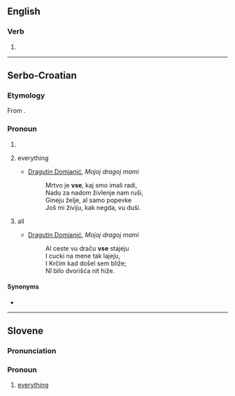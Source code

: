 {{also|vše|vše-}}

==English==

===Verb===
{{en-verb|vs}}

# {{obsolete typography of|use|lang=en}}

----

==Serbo-Croatian==

===Etymology===
From {{inh|sh|sla-pro|*vьse}}.

===Pronoun===
{{sh-pronoun}}

# {{obsolete spelling of|sve|lang=sh}}
# {{lb|sh|Kajkavian}} everything
#* [[w:Dragutin Domjanić|Dragutin Domjanić]], ''Mojoj dragoj mami''
#*: Mrtvo je '''vse''', kaj smo imali radi,
#*: Nadu za nadom živlenje nam ruši,
#*: Gineju želje, al samo popevke
#*: Još mi živiju, kak negda, vu duši.
# {{lb|sh|Kajkavian}} all
#* [[w:Dragutin Domjanić|Dragutin Domjanić]], ''Mojoj dragoj mami''
#*: Al ceste vu draču '''vse''' stajeju
#*: I cucki na mene tak lajeju,
#*: I Krčim kad došel sem bliže;
#*: Nî bilo dvorišća nit hiže.

====Synonyms====
* {{l|sh|sve}}

----

==Slovene==

===Pronunciation===
{{rfp|lang=sl}}

===Pronoun===
{{head|sl|pronoun form}}

# [[everything]]{{attention|sl|Needs form-of definition}}
